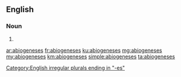 {{also|abiogéneses|abiogenèses|abiogêneses}}
==English==

===Noun===
{{head|en|noun plural form}}

# {{plural of|abiogenesis|lang=en}}

[[Category:English irregular plurals ending in "-es"]]

[[ar:abiogeneses]]
[[fr:abiogeneses]]
[[ku:abiogeneses]]
[[mg:abiogeneses]]
[[my:abiogeneses]]
[[km:abiogeneses]]
[[simple:abiogeneses]]
[[ta:abiogeneses]]